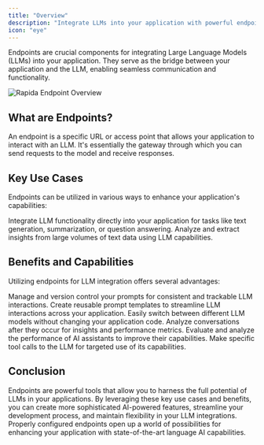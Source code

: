 ```yaml
---
title: "Overview"
description: "Integrate LLMs into your application with powerful endpoints"
icon: "eye"
---
```


Endpoints are crucial components for integrating Large Language Models (LLMs) into your application. They serve as the bridge between your application and the LLM, enabling seamless communication and functionality.

![Rapida Endpoint Overview](/images/endpoint/overview.png)

## What are Endpoints?

An endpoint is a specific URL or access point that allows your application to interact with an LLM. It's essentially the gateway through which you can send requests to the model and receive responses.

## Key Use Cases

Endpoints can be utilized in various ways to enhance your application's capabilities:

<CardGroup cols={2}>
  <Card title="Direct LLM Integration" icon="plug">
    Integrate LLM functionality directly into your application for tasks like
    text generation, summarization, or question answering.
  </Card>

  <Card title="Content Analysis" icon="magnifying-glass-chart">
    Analyze and extract insights from large volumes of text data using LLM
    capabilities.
  </Card>
</CardGroup>

## Benefits and Capabilities

Utilizing endpoints for LLM integration offers several advantages:

<CardGroup cols={2}>
  <Card title="Prompt Versioning" icon="git-branch-plus">
    Manage and version control your prompts for consistent and trackable LLM
    interactions.
  </Card>
  <Card title="Prompt Templating" icon="layout-panel-top">
    Create reusable prompt templates to streamline LLM interactions across your
    application.
  </Card>
  <Card title="Model Flexibility" icon="code">
    Easily switch between different LLM models without changing your application
    code.
  </Card>
  <Card title="Post-Conversation Analysis" icon="chart-line">
    Analyze conversations after they occur for insights and performance metrics.
  </Card>
  <Card title="Assistant Evaluation" icon="bot">
    Evaluate and analyze the performance of AI assistants to improve their
    capabilities.
  </Card>
  <Card title="Specialized Tool Calls" icon="wrench">
    Make specific tool calls to the LLM for targeted use of its capabilities.
  </Card>
</CardGroup>

## Conclusion

Endpoints are powerful tools that allow you to harness the full potential of LLMs in your applications. By leveraging these key use cases and benefits, you can create more sophisticated AI-powered features, streamline your development process, and maintain flexibility in your LLM integrations. Properly configured endpoints open up a world of possibilities for enhancing your application with state-of-the-art language AI capabilities.
